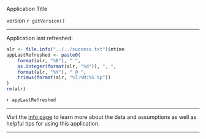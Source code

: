 <p id="appTitle">Application Title</p>

<p id="appVersion">version `r gitVersion()`</p>

----------

Application last refreshed:

```r
alr <- file.info("../../success.txt")$mtime
appLastRefreshed <- paste0(
    format(alr, "%B"), " ",
    as.integer(format(alr, "%d")), ", ",
    format(alr, "%Y"), " @ ",
    trimws(format(alr, "%l:%M:%S %p"))
)
rm(alr)
```

<p id="lastRefreshDate">`r appLastRefreshed`</p>

----------

Visit the [info page](#section-info) to learn more about the data and assumptions as well as helpful tips for using this application.

----------
